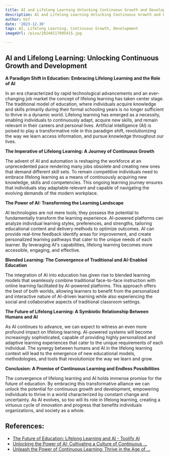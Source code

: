 ```yaml
---
title: AI and Lifelong Learning Unlocking Continuous Growth and Development
description: AI and Lifelong Learning Unlocking Continuous Growth and Development
author: Usf
date: '2023-12-30'
tags: AI, Lifelong Learning, Continuous Growth, Development
imageUrl: /pixa/20240117095415.jpg

---
```

## AI and Lifelong Learning: Unlocking Continuous Growth and Development

**A Paradigm Shift in Education: Embracing Lifelong Learning and the Role of AI**

In an era characterized by  rapid technological advancements and an ever-changing job market the concept of lifelong learning has taken center stage. The traditional model of education, where individuals acquire knowledge and  skills primarily during their formal  schooling years is  no longer  sufficient to thrive in a dynamic  world. Lifelong learning has emerged as a necessity, enabling individuals to continuously adapt, acquire new skills, and remain relevant in their careers and personal lives. Artificial  intelligence  (AI) is poised to play a transformative role in this paradigm shift, revolutionizing  the way we learn access information, and pursue  knowledge throughout our lives.

**The Imperative of Lifelong Learning: A Journey of Continuous Growth**

The advent of AI and automation is reshaping the workforce at an unprecedented pace rendering many jobs obsolete and creating new ones that demand different skill sets. To remain competitive individuals need to embrace lifelong learning as a means of continuously acquiring new knowledge, skills and competencies. This ongoing learning journey ensures that individuals stay adaptable relevant and  capable of navigating the evolving demands of  the modern workplace.

**The Power of AI: Transforming the Learning Landscape**

AI technologies are not mere tools;  they possess the potential to  fundamentally transform the learning experience. AI-powered platforms can analyze individual  learning styles, preferences, and strengths, tailoring educational content  and delivery methods to optimize outcomes. AI can provide real-time feedback identify areas for improvement, and create personalized learning pathways  that cater to the unique  needs of  each learner. By leveraging AI's capabilities, lifelong learning  becomes more accessible, engaging, and effective.

**Blended Learning: The Convergence  of Traditional and AI-Enabled  Education**

The integration of AI into education has given  rise to blended learning models that seamlessly combine traditional face-to-face instruction with online learning facilitated  by AI-powered platforms. This approach offers  the best of both worlds, allowing  learners to benefit from the  personalized and interactive nature of AI-driven learning while also experiencing the social and collaborative aspects of traditional classroom settings.

**The Future of  Lifelong Learning: A Symbiotic Relationship Between Humans  and AI**

As AI continues to advance, we can expect  to witness an even  more profound  impact on lifelong learning. AI-powered systems will become increasingly sophisticated, capable of providing highly personalized  and adaptive learning experiences that cater to the unique requirements of each individual. The synergy between humans and AI in the lifelong  learning context will  lead to the emergence of new educational models, methodologies, and tools  that  revolutionize the way we learn  and  grow.

**Conclusion: A  Promise of Continuous  Learning and Endless Possibilities**

The convergence of  lifelong learning and AI holds immense promise for the future  of education. By embracing this transformative alliance we  can unlock  the potential for continuous growth  and development, empowering individuals to thrive in a world characterized by constant change and uncertainty. As AI evolves, so  too will its role in  lifelong learning, creating a virtuous cycle of innovation  and progress that benefits individuals organizations, and society as a whole.

## References:
- [The Future of Education: Lifelong Learning and AI - Toolify AI](https://www.toolify.ai/ai-news/the-future-of-education-lifelong-learning-and-ai-395882)
- [Unlocking the Power of AI: Cultivating a Culture of Continuous ...](https://www.linkedin.com/pulse/unlocking-power-ai-cultivating-culture-continuous-learning-dan-hwang)
- [Unleash the Power of Continuous Learning: Thrive in the Age of ...](https://www.shiftelearning.com/blog/always-learning-company)
